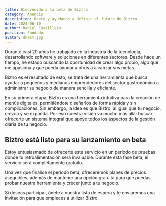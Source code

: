 ```yaml
---
title: Bienvenido a la beta de Biztro
category: Anuncio
description: Únete y ayudanos a definir el futuro de Biztro
date: 2024-06-10
author: Daniel Castillejo
position: Fundador
avatar: dkast.jpg
---
```


Durante casi 20 años he trabajado en la industria de la tecnología, desarrollando software y soluciones en diferentes sectores. Desde hace un tiempo, he estado buscando la oportunidad de crear algo propio, algo que me apasiona y que pueda ayudar a otros a alcanzar sus metas.

Biztro es el resultado de esto, se trata de una herramienta que busca ayudar a pequeños y medianos emprendedores del sector gastronómico a administrar su negocio de manera sencilla y eficiente.

En su primera etapa, Biztro es una herramienta intuitiva para la creación de menús digitales, permitiéndote diseñarlos de forma rápida y sin complicaciones. Sin embargo, la idea es que Biztro, al igual que tu negocio, crezca y se expanda. Por eso nuestra visión va mucho más allá: buscar ofrecerte un sistema integral que apoye todos los aspectos de la gestión diaria de tu negocio.

## Biztro está listo para su lanzamiento en beta

Estoy entusiasmado de ofrecerte este servicio en un periodo de pruebas donde tu retroalimentación será invaluable. Durante esta fase beta, el servicio será completamente gratuito.

Una vez que finalice el periodo beta, ofreceremos planes de precios asequibles, además de mantener una opción gratuita para que puedas probar nuestra herramienta y crecer junto a tu negocio.

Si deseas participar, únete a nuestra lista de espera y te enviaremos una invitación para que empieces a utilizar Biztro.
